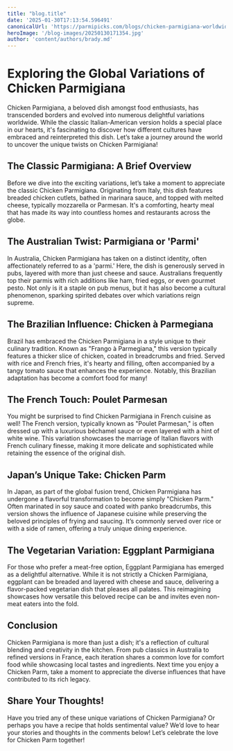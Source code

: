 ```yaml
---
title: "blog.title"
date: '2025-01-30T17:13:54.596491'
canonicalUrl: 'https://parmipicks.com/blogs/chicken-parmigiana-worldwide-flavors.mdx'
heroImage: '/blog-images/20250130171354.jpg'
author: 'content/authors/brady.md'
---
```


# Exploring the Global Variations of Chicken Parmigiana

Chicken Parmigiana, a beloved dish amongst food enthusiasts, has transcended borders and evolved into numerous delightful variations worldwide. While the classic Italian-American version holds a special place in our hearts, it's fascinating to discover how different cultures have embraced and reinterpreted this dish. Let’s take a journey around the world to uncover the unique twists on Chicken Parmigiana!

## The Classic Parmigiana: A Brief Overview  
Before we dive into the exciting variations, let’s take a moment to appreciate the classic Chicken Parmigiana. Originating from Italy, this dish features breaded chicken cutlets, bathed in marinara sauce, and topped with melted cheese, typically mozzarella or Parmesan. It's a comforting, hearty meal that has made its way into countless homes and restaurants across the globe.

## The Australian Twist: Parmigiana or 'Parmi'  
In Australia, Chicken Parmigiana has taken on a distinct identity, often affectionately referred to as a 'parmi.' Here, the dish is generously served in pubs, layered with more than just cheese and sauce. Australians frequently top their parmis with rich additions like ham, fried eggs, or even gourmet pesto. Not only is it a staple on pub menus, but it has also become a cultural phenomenon, sparking spirited debates over which variations reign supreme.

## The Brazilian Influence: Chicken à Parmegiana  
Brazil has embraced the Chicken Parmigiana in a style unique to their culinary tradition. Known as "Frango à Parmegiana," this version typically features a thicker slice of chicken, coated in breadcrumbs and fried. Served with rice and French fries, it's hearty and filling, often accompanied by a tangy tomato sauce that enhances the experience. Notably, this Brazilian adaptation has become a comfort food for many!

## The French Touch: Poulet Parmesan  
You might be surprised to find Chicken Parmigiana in French cuisine as well! The French version, typically known as "Poulet Parmesan," is often dressed up with a luxurious béchamel sauce or even layered with a hint of white wine. This variation showcases the marriage of Italian flavors with French culinary finesse, making it more delicate and sophisticated while retaining the essence of the original dish.

## Japan’s Unique Take: Chicken Parm  
In Japan, as part of the global fusion trend, Chicken Parmigiana has undergone a flavorful transformation to become simply "Chicken Parm." Often marinated in soy sauce and coated with panko breadcrumbs, this version shows the influence of Japanese cuisine while preserving the beloved principles of frying and saucing. It’s commonly served over rice or with a side of ramen, offering a truly unique dining experience.

## The Vegetarian Variation: Eggplant Parmigiana  
For those who prefer a meat-free option, Eggplant Parmigiana has emerged as a delightful alternative. While it is not strictly a Chicken Parmigiana, eggplant can be breaded and layered with cheese and sauce, delivering a flavor-packed vegetarian dish that pleases all palates. This reimagining showcases how versatile this beloved recipe can be and invites even non-meat eaters into the fold.

## Conclusion  
Chicken Parmigiana is more than just a dish; it's a reflection of cultural blending and creativity in the kitchen. From pub classics in Australia to refined versions in France, each iteration shares a common love for comfort food while showcasing local tastes and ingredients. Next time you enjoy a Chicken Parm, take a moment to appreciate the diverse influences that have contributed to its rich legacy.

## Share Your Thoughts!  
Have you tried any of these unique variations of Chicken Parmigiana? Or perhaps you have a recipe that holds sentimental value? We’d love to hear your stories and thoughts in the comments below! Let’s celebrate the love for Chicken Parm together!
